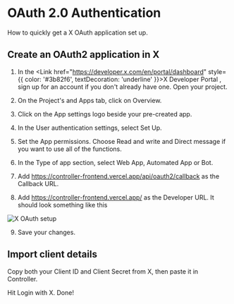 
# OAuth 2.0 Authentication
How to quickly get a X OAuth application set up.

## Create an OAuth2 application in X

1. In the <Link href="https://developer.x.com/en/portal/dashboard" style={{ color: '#3b82f6', textDecoration: 'underline' }}>X Developer Portal</Link> 
, sign up for an account if you don't already have one. Open your project. 

2. On the Project's and Apps tab, click on Overview. 

3. Click on the App settings logo beside your pre-created app. 

4. In the User authentication settings, select Set Up. 

5. Set the App permissions. Choose Read and write and Direct message if you want to use all of the functions. 

6. In the Type of app section, select Web App, Automated App or Bot. 

7. Add https://controller-frontend.vercel.app/api/oauth2/callback as the Callback URL.

8. Add https://controller-frontend.vercel.app/ as the Developer URL.
It should look something like this

<Image src="/../public/x.png" alt="X OAuth setup" width={500} height={200} />

9. Save your changes. 

## Import client details 

Copy both your Client ID and Client Secret from X, then paste it in Controller.

Hit Login with X. Done!
